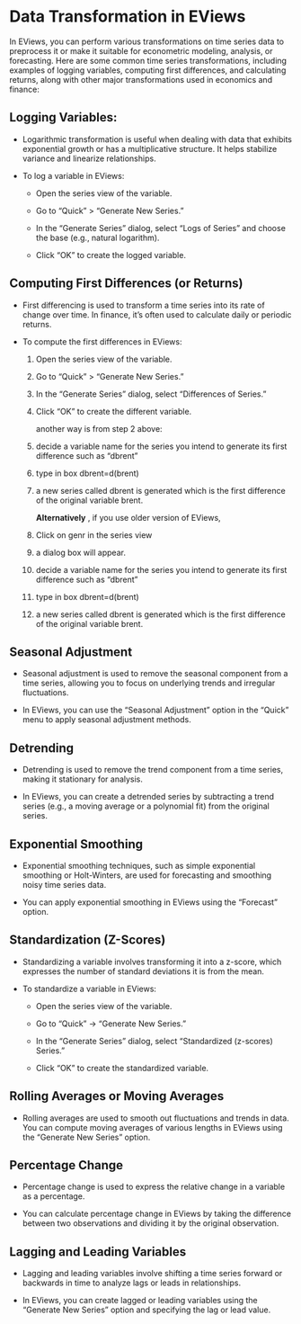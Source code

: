 # Data Transformation in EViews

In EViews, you can perform various transformations on time series data to preprocess it or make it suitable for econometric modeling, analysis, or forecasting. Here are some common time series transformations, including examples of logging variables, computing first differences, and calculating returns, along with other major transformations used in economics and finance:

## **Logging Variables:**

-   Logarithmic transformation is useful when dealing with data that exhibits exponential growth or has a multiplicative structure. It helps stabilize variance and linearize relationships.

-   To log a variable in EViews:

    -   Open the series view of the variable.

    -   Go to "Quick" > "Generate New Series."

    -   In the "Generate Series" dialog, select "Logs of Series" and choose the base (e.g., natural logarithm).

    -   Click "OK" to create the logged variable.

## **Computing First Differences (or Returns)**

-   First differencing is used to transform a time series into its rate of change over time. In finance, it's often used to calculate daily or periodic returns.

-   To compute the first differences in EViews:

    1.  Open the series view of the variable.

    2.  Go to "Quick" > "Generate New Series."

    3.  In the "Generate Series" dialog, select "Differences of Series."

    4.  Click "OK" to create the different variable.

        another way is from step 2 above:

    5.  decide a variable name for the series you intend to generate its first difference such as "dbrent"

    6.  type in box dbrent=d(brent)

    7.  a new series called dbrent is generated which is the first difference of the original variable brent.

        **Alternatively** , if you use older version of EViews,

    8.  Click on genr in the series view

    9.  a dialog box will appear.

    10. decide a variable name for the series you intend to generate its first difference such as "dbrent"

    11. type in box dbrent=d(brent)

    12. a new series called dbrent is generated which is the first difference of the original variable brent.

## **Seasonal Adjustment**

-   Seasonal adjustment is used to remove the seasonal component from a time series, allowing you to focus on underlying trends and irregular fluctuations.

-   In EViews, you can use the "Seasonal Adjustment" option in the "Quick" menu to apply seasonal adjustment methods.

## **Detrending**

-   Detrending is used to remove the trend component from a time series, making it stationary for analysis.

-   In EViews, you can create a detrended series by subtracting a trend series (e.g., a moving average or a polynomial fit) from the original series.

## **Exponential Smoothing**

-   Exponential smoothing techniques, such as simple exponential smoothing or Holt-Winters, are used for forecasting and smoothing noisy time series data.

-   You can apply exponential smoothing in EViews using the "Forecast" option.

## **Standardization (Z-Scores)**

-   Standardizing a variable involves transforming it into a z-score, which expresses the number of standard deviations it is from the mean.

-   To standardize a variable in EViews:

    -   Open the series view of the variable.

    -   Go to "Quick" -> "Generate New Series."

    -   In the "Generate Series" dialog, select "Standardized (z-scores) Series."

    -   Click "OK" to create the standardized variable.

## **Rolling Averages or Moving Averages**

-   Rolling averages are used to smooth out fluctuations and trends in data. You can compute moving averages of various lengths in EViews using the "Generate New Series" option.

## **Percentage Change**

-   Percentage change is used to express the relative change in a variable as a percentage.

-   You can calculate percentage change in EViews by taking the difference between two observations and dividing it by the original observation.

## **Lagging and Leading Variables**

-   Lagging and leading variables involve shifting a time series forward or backwards in time to analyze lags or leads in relationships.

-   In EViews, you can create lagged or leading variables using the "Generate New Series" option and specifying the lag or lead value.
